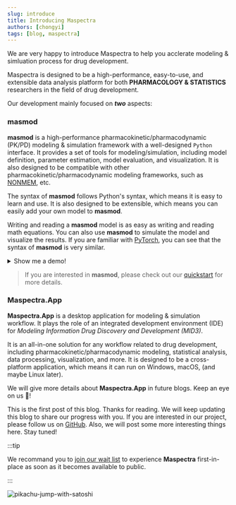 ```yaml
---
slug: introduce
title: Introducing Maspectra
authors: [chongyi]
tags: [blog, maspectra]
---
```



We are very happy to introduce Maspectra to help you acclerate modeling & simluation process for drug development.

Maspectra is designed to be a high-performance, easy-to-use, and extensible data analysis platform for both **PHARMACOLOGY & STATISTICS** researchers in the field of drug development.

Our development mainly focused on **_two_** aspects:

### **masmod**

**masmod** is a high-performance pharmacokinetic/pharmacodynamic (PK/PD) modeling & simulation framework with a well-designed `Python` interface. It provides a set of tools for modeling/simulation, including model definition, parameter estimation, model evaluation, and visualization. It is also designed to be compatible with other pharmacokinetic/pharmacodynamic modeling frameworks, such as [NONMEM](https://www.iconplc.com/solutions/technologies/nonmem/), etc.

The syntax of **masmod** follows Python's syntax, which means it is easy to learn and use. It is also designed to be extensible, which means you can easily add your own model to **masmod**.

Writing and reading a <b>masmod</b> model is as easy as writing and reading math equations. You can also use <b>masmod</b> to simulate the model and visualize the results. If you are familiar with <a href="https://pytorch.org/">PyTorch</a>, you can see that the syntax of <b>masmod</b> is very similar.

<details>
  <summary>Show me a demo!</summary>
  <CodeBlock
    language="python"
    title="/models/warfarin_final.py"
    showLineNumbers
  >
    {`class DemoPopPKProblem(Module):\n\n
    def __init__(self):
        super().__init__()\n
        # pk parameters
        self.tv_v = theta(8.06, bounds=(0.01, 20))
        self.tv_cl = theta(0.131, bounds=(0.01, 1))
        self.tv_ka = theta(1.325, bounds=(0.01, None))
        self.tv_alag = theta(1.03, bounds=(0.01, 24))
        self.eta_v = omega(0.016744)
        self.eta_cl = omega(0.0662868)
        self.eta_ka = omega(0.452064)
        self.eta_alag = omega(0.302627)
        self.eps_prop_pk = sigma(0.00478)
        self.eps_add_pk = sigma(0.135)\n
        # Compartments
        self.dose_cmt = compartment(default_dose=True)
        self.central_cmt = compartment(default_obs=True)\n
        # From Data Input
        self.wt, self.dvid = column(['WT', 'DVID'])\n
    def pred(self):
        cl = self.tv_cl * (self.wt / 70)**0.75 * exp(self.eta_cl)  # Clearance
        v = self.tv_v * (self.wt / 70) * exp(self.eta_v)  # Volume
        ka = self.tv_ka * exp(self.eta_ka)  # Absorption rate
        alag = self.tv_alag * exp(self.eta_alag)  # Absorption lag time
        k20 = cl / v\n
        self.dose_cmt.alag = alag  # Alag on dosing compartment
        cp = self.central_cmt.A / v  # Central compartment concentration
        self.dose_cmt.dAdt = -ka * self.dose_cmt.A  # Dose compartment dynamics
        self.central_cmt.dAdt = ka * self.dose_cmt.A - k20 * self.central_cmt.A  # Central compartment dynamics\n
        y = cp * (1 + self.eps_prop_pk) + self.eps_add_pk  # Additive and proportional error
        return y`}

  </CodeBlock>
</details>

> If you are interested in <b>masmod</b>, please check out our <a href="https://maspectra.com/documentation/quickstart">quickstart</a> for more details.

### **Maspectra.App**

**Maspectra.App** is a desktop application for modeling & simulation workflow. It plays the role of an integrated development environment (IDE) for _Modeling Information Drug Discovery and Development (MID3)_.

It is an all-in-one solution for any workflow related to drug development, including pharmacokinetic/pharmacodynamic modeling, statistical analysis, data processing, visualization, and more. It is designed to be a cross-platform application, which means it can run on Windows, macOS, (and maybe Linux later).

We will give more details about **Maspectra.App** in future blogs. Keep an eye on us 👀!

This is the first post of this blog. Thanks for reading. We will keep updating this blog to share our progress with you. If you are interested in our project, please follow us on [GitHub](https://github.com/maspectra). Also, we will post some more interesting things here. Stay tuned!

:::tip

We recommand you to [join our wait list](https://account.maspectra.com/login) to experience **Maspectra** first-in-place as soon as it becomes available to public.

:::

![pikachu-jump-with-satoshi](./pikachu-jump-with-satoshi.jpg)
